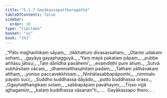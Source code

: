 ```yaml
---
title: "5.1.7 Gayākassapattheragāthā"
tableOfContents: false
sidebar:
  order: 10
type: "tipitaka"
basket: "su"
book: "th1"
---
```



<DynamicBreadcrumb />

<Division number="345" book="th1" bookNo="19" page="278">

<Paragraph number="603" type="verses" book="th1">
_“Pāto majjhanhikaṃ sāyaṃ,_  
_tikkhattuṃ divasassahaṃ;_  
_Otariṃ udakaṃ sohaṃ,_  
_gayāya gayaphagguyā._  

</Paragraph>

</Division>
<Division number="346" book="th1" bookNo="19" page="278">

<Paragraph number="604" type="verses" book="th1">
_‘Yaṃ mayā pakataṃ pāpaṃ,_  
_pubbe aññāsu jātisu;_  
_Taṃ dānīdha pavāhemi’,_  
_evaṃdiṭṭhi pure ahuṃ._  

</Paragraph>

</Division>
<Division number="347" book="th1" bookNo="19" page="278">

<Paragraph number="605" type="verses" book="th1">
_Sutvā subhāsitaṃ vācaṃ,_  
_dhammatthasahitaṃ padaṃ;_  
_Tathaṃ yāthāvakaṃ atthaṃ,_  
_yoniso paccavekkhisaṃ._  

</Paragraph>

</Division>
<Division number="348" book="th1" bookNo="19" page="278">

<Paragraph number="606" type="verses" book="th1">
_Ninhātasabbapāpomhi,_  
_nimmalo payato suci;_  
_Suddho suddhassa dāyādo,_  
_putto buddhassa oraso._  

</Paragraph>

</Division>
<Division number="349" book="th1" bookNo="19" page="278">

<Paragraph number="607" type="verses" book="th1">
_Ogayhaṭṭhaṅgikaṃ sotaṃ,_  
_sabbapāpaṃ pavāhayiṃ;_  
_Tisso vijjā ajjhagamiṃ,_  
_kataṃ buddhassa sāsanan”ti._  


</Paragraph>
</Division>

<Paragraph number="608" type="center" book="th1">
…  Gayākassapo thero… .
</Paragraph>